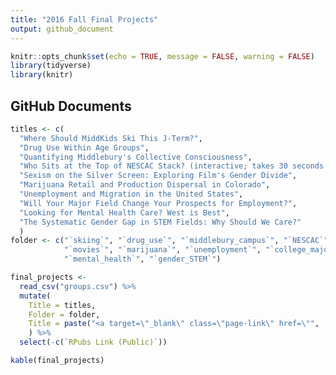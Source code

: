 ```yaml
---
title: "2016 Fall Final Projects"
output: github_document
---
```


```r
knitr::opts_chunk$set(echo = TRUE, message = FALSE, warning = FALSE)
library(tidyverse)
library(knitr)
```


## GitHub Documents

```r
titles <- c(
  "Where Should MiddKids Ski This J-Term?",
  "Drug Use Within Age Groups",
  "Quantifying Middlebury's Collective Consciousness",
  "Who Sits at the Top of NESCAC Stack? (interactive; takes 30 seconds to load)",
  "Sexism on the Silver Screen: Exploring Film's Gender Divide",
  "Marijuana Retail and Production Dispersal in Colorado",
  "Unemployment and Migration in the United States",
  "Will Your Major Field Change Your Prospects for Employment?",
  "Looking for Mental Health Care? West is Best",
  "The Systematic Gender Gap in STEM Fields: Why Should We Care?"
  )
folder <- c("`skiing`", "`drug_use`", "`middlebury_campus`", "`NESCAC`",
            "`movies`", "`marijuana`", "`unemployment`", "`college_majors`",
            "`mental_health`", "`gender_STEM`")

final_projects <- 
  read_csv("groups.csv") %>%
  mutate(
    Title = titles,
    Folder = folder,
    Title = paste("<a target=\"_blank\" class=\"page-link\" href=\"",  `RPubs Link (Public)`, "\">", Title, "</a>", sep="")
    ) %>% 
  select(-c(`RPubs Link (Public)`))

kable(final_projects)
```
